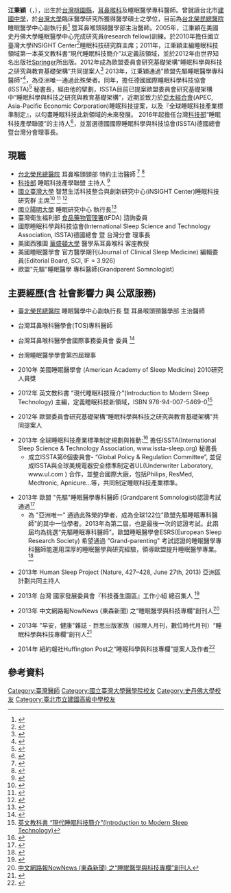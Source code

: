 {{multiple issues|
{{advert|time=2016-09-29T10:26:25+00:00}}
{{autobiography|time=2016-09-29T10:26:25+00:00}}
{{citation style|time=2016-09-29T10:26:25+00:00}}
{{newsrelease|time=2016-09-29T10:26:25+00:00}}
{{original research|time=2016-09-29T10:26:25+00:00}}
{{trivia|time=2016-09-29T10:26:25+00:00}}
}}
'''江秉穎'''（{{lang-en|'''Chiang Rayleigh Ping-Ying'''}}，{{bd|1970年|6月1日|}}），出生於[[台灣|台灣]][[桃園縣|桃園縣]]，[[耳鼻喉科|耳鼻喉科]]及睡眠醫學專科醫師。曾就讀台北市[[建國中學|建國中學]]，於[[台灣大學|台灣大學]]臨床醫學研究所獲得醫學碩士之學位，目前為[[台北榮民總醫院|台北榮民總醫院]]睡眠醫學中心副執行長<ref>{{Cite web |url=http://vghcsm.vghtpe.gov.tw/sleep/sle_01-12.html |title=台北榮民總醫院 睡眠醫學中心副執行長 |access-date=2016-10-14 |archive-date=2016-10-27 |archive-url=https://web.archive.org/web/20161027113317/http://vghcsm.vghtpe.gov.tw/sleep/sle_01-12.html |dead-url=no }}</ref>
暨耳鼻喉頭頸醫學部主治醫師。2005年，江秉穎在美國史丹佛大學睡眠醫學中心完成研究員(research fellow)訓練。於2010年擔任國立臺灣大學iNSIGHT Center<ref>{{Cite web |url=http://ewpg.insight.ntu.edu.tw/l2-30561304963729123416-21488287713033232882-9472-2774331177313103729124107326542228334892.html |title=國立臺灣大學 iNSIGHT Center 睡眠科技研究群主席 |access-date=2016-11-01 |archive-date=2021-01-25 |archive-url=https://web.archive.org/web/20210125014241/http://ewpg.insight.ntu.edu.tw/l2-30561304963729123416-21488287713033232882-9472-2774331177313103729124107326542228334892.html |dead-url=no }}</ref>睡眠科技研究群主席；2011年，江秉穎主編睡眠科技領域第一本英文教科書“現代睡眠科技簡介”以定義該領域，並於2012年由世界知名出版社[[Springer|Springer]]所出版。2012年成為歐盟委員會研究基礎架構“睡眠科學與科技之研究與教育基礎架構”共同提案人<ref>{{Cite web |url=http://ec.europa.eu/research/infrastructures/index_en.cfm?pg=consultation |title=歐盟委員會研究基礎架構“睡眠科學與科技之研究與教育基礎架構” |access-date=2015-04-03 |archive-date=2019-11-18 |archive-url=https://web.archive.org/web/20191118124357/http://ec.europa.eu/research/infrastructures/index_en.cfm?pg=consultation |dead-url=no }}</ref>
2013年，江秉穎通過"歐盟先驅睡眠醫學專科醫師"<ref>{{Cite web|url = http://www.esrs.eu/education-career/esrs-examination-in-sleep-medicine/certified-expert-somnologists-2013.html|title = 歐盟 “先驅”睡眠醫學專科醫師 (Grandparent Somnologist)|accessdate = 2013|archive-date = 2018-01-08|archive-url = https://web.archive.org/web/20180108062623/http://www.esrs.eu/education-career/esrs-examination-in-sleep-medicine/certified-expert-somnologists-2013.html|dead-url = no}}</ref>，為亞洲唯一通過此殊榮者。同年，擔任德國國際睡眠科學科技協會(ISSTA)<ref>{{Cite web |url=http://www.issta-sleep.org/ch/index.php |title=德國國際睡眠科學與科技協會(International Sleep Science and Technology Association, ISSTA) |access-date=2016-08-15 |archive-date=2017-05-10 |archive-url=https://web.archive.org/web/20170510185438/http://www.issta-sleep.org/ch/index.php |dead-url=yes }}</ref> 秘書長，經由他的擘劃，ISSTA目前已提案歐盟委員會研究基礎架構中“睡眠科學與科技之研究與教育基礎架構”，近期並致力於[[亞太經合會|亞太經合會]](APEC, Asia-Pacific Economic Corporation)睡眠科技提案，以及『全球睡眠科技產業標準制定』，以勾畫睡眠科技此新領域的未來發展。
2016年起擔任台灣[[中華民國科技部|科技部]]“睡眠科技產學聯盟”的主持人<ref>{{Cite web |url=http://sleeptechconsortium.org/ |title=科技部睡眠科技產學聯盟(Sleep Technology Consoritum under MOST) |access-date=2016-08-15 |archive-date=2021-01-21 |archive-url=https://web.archive.org/web/20210121110421/https://www.sleeptechconsortium.org/ |dead-url=no }}</ref>，並當選德國國際睡眠科學與科技協會(ISSTA)德國總會暨台灣分會理事長。

==現職==
*[[台北榮民總醫院|台北榮民總醫院]] 耳鼻喉頭頸部 特約主治醫師 <ref>{{Cite web |url=https://www6.vghtpe.gov.tw/opd/docpersnr/DOC5029F.htm |title=台北榮民總醫院 耳鼻喉頭頸部 特約主治醫師  |access-date=2016-10-28 |archive-url=https://web.archive.org/web/20161028220157/https://www6.vghtpe.gov.tw/opd/docpersnr/DOC5029F.htm |archive-date=2016-10-28 |dead-url=yes }}</ref> <ref>{{Cite web |url=http://wd.vghtpe.gov.tw/ent/Fpage.action?muid=&fid=4376 |title=台北榮民總醫院 耳鼻喉頭頸部 江秉穎醫師簡介  |access-date=2016-10-29 |archive-date=2019-12-02 |archive-url=https://web.archive.org/web/20191202100320/https://wd.vghtpe.gov.tw/ent/Fpage.action?muid=&fid=4376 |dead-url=no }}</ref>
*[[中華民國科技部|科技部]] 睡眠科技產學聯盟 主持人 <ref>{{Cite web |url=http://sleeptechconsortium.org/ |title=科技部 睡眠科技產學聯盟 主持人 |access-date=2016-08-15 |archive-date=2021-01-21 |archive-url=https://web.archive.org/web/20210121110421/https://www.sleeptechconsortium.org/ |dead-url=no }}</ref>
*[[國立臺灣大學|國立臺灣大學]] 智慧生活科技整合與創新研究中心(iNSIGHT Center)睡眠科技研究群 主席<ref>{{Cite web |url=http://ewpg.insight.ntu.edu.tw/22296385382510421729-team.html |title=智慧生活科技整合與創新研究中心(iNSIGHT Center) 成員列表 |access-date=2016-10-29 |archive-date=2021-01-25 |archive-url=https://web.archive.org/web/20210125013028/http://ewpg.insight.ntu.edu.tw/22296385382510421729-team.html |dead-url=no }}</ref> <ref>{{Cite web |url=http://ewpg.insight.ntu.edu.tw/30740303322510426524-result.html |title=智慧生活科技整合與創新研究中心(iNSIGHT Center) 研發成果 |access-date=2016-10-29 |archive-date=2021-01-25 |archive-url=https://web.archive.org/web/20210125001955/http://ewpg.insight.ntu.edu.tw/30740303322510426524-result.html |dead-url=no }}</ref> <ref>{{Cite web |url=http://ewpg.insight.ntu.edu.tw/30561304963118525216307403534226371-sleep-technology.html |title=智慧生活科技整合與創新研究中心(iNSIGHT Center) 國際睡眠科技研討會 |access-date=2016-10-29 |archive-date=2021-01-25 |archive-url=https://web.archive.org/web/20210125010451/http://ewpg.insight.ntu.edu.tw/30561304963118525216307403534226371-sleep-technology.html |dead-url=no }}</ref>
*[[國立陽明大學|國立陽明大學]] 睡眠研究中心 執行長<ref>{{Cite web |url=http://www.ym.edu.tw/sleep/member.html |title=國立陽明大學 睡眠研究中心 中心成員列表 |access-date=2016-09-29 |archive-date=2020-10-27 |archive-url=https://web.archive.org/web/20201027180936/https://www.ym.edu.tw/sleep/member.html |dead-url=no }}</ref>
*臺灣衛生福利部 [[食品藥物管理署|食品藥物管理署]](tFDA) 諮詢委員
*國際睡眠科學與科技協會(International Sleep Science and Technology Association, ISSTA)德國總會 暨 台灣分會 理事長
*美國西雅圖 [[華盛頓大學|華盛頓大學]] 醫學系耳鼻喉科 客座教授
*美國睡眠醫學會 官方醫學期刊(Journal of Clinical Sleep Medicine) 編輯委員(Editorial Board, SCI, IF = 3.926)
*歐盟"先驅"睡眠醫學 專科醫師(Grandparent Somnologist)

==主要經歷(含 社會影響力 與 公眾服務)==

*[[臺北榮民總醫院|臺北榮民總醫院]] 睡眠醫學中心副執行長 暨 耳鼻喉頭頸醫學部 主治醫師

* 台灣耳鼻喉科醫學會(TOS)專科醫師

* 台灣耳鼻喉科醫學會國際事務委員會 委員 <ref>{{Cite web |url=http://www.tos.org.tw/intro/intro_people.asp |title=台灣耳鼻喉科醫學會 國際事務委員會 委員 |access-date=2016-10-28 |archive-url=https://web.archive.org/web/20161028220007/http://www.tos.org.tw/intro/intro_people.asp |archive-date=2016-10-28 |dead-url=yes }}</ref>

* 台灣睡眠醫學學會第四屆理事

* 2010年  美國睡眠醫學會 (American Academy of Sleep Medicine) 2010研究人員獎

* 2012年  英文教科書 “現代睡眠科技簡介”(Introduction to Modern Sleep Technology) 主編，定義睡眠科技新領域，ISBN 978-94-007-5469-0<ref>[http://www.springer.com/computer/communication+networks/book/978-94-007-5469-0?changeHeader 英文教科書 “現代睡眠科技簡介”(Introduction to Modern Sleep Technology)]</ref>

* 2012年   歐盟委員會研究基礎架構“睡眠科學與科技之研究與教育基礎架構”共同提案人

* 2013年  全球睡眠科技產業標準制定規劃與推動:<ref>{{Cite web |url=http://www.cdnews.com.tw/cdnews_site/docDetail.jsp?coluid=108&docid=103807993 |title=中央日報"台灣醫者應邀參與IEEE EMBS國際生醫工程會議　致力制定「睡眠科技」國際標準" |access-date=2016-10-28 |archive-url=https://web.archive.org/web/20161028220337/http://www.cdnews.com.tw/cdnews_site/docDetail.jsp?coluid=108&docid=103807993 |archive-date=2016-10-28 |dead-url=yes }}</ref> 擔任ISSTA(International Sleep Science & Technology Association, www.issta-sleep.org) 秘書長
**成立ISSTA第6個委員會- “Global Policy & Regulation Committee”, 並促成ISSTA與全球美規電器安全標準制定者UL(Underwriter Laboratory, www.ul.com ) 合作，並整合國際大廠，包括Philips, ResMed, Medtronic, Apnicure…等，共同制定睡眠科技產業標準。

* 2013年  歐盟 "先驅"睡眠醫學專科醫師 (Grandparent Somnologist)認證考試通過<ref>{{Cite web |url=http://www.esrs.eu/education-career/esrs-examination-in-sleep-medicine/certified-expert-somnologists-2013.html |title=歐盟 “先驅“睡眠醫學專科醫師 (Grandparent Somnologist) |access-date=2015-04-06 |archive-date=2018-01-08 |archive-url=https://web.archive.org/web/20180108062623/http://www.esrs.eu/education-career/esrs-examination-in-sleep-medicine/certified-expert-somnologists-2013.html |dead-url=no }}</ref>
**為 "亞洲唯一" 通過此殊榮的學者，成為全球122位"歐盟先驅睡眠專科醫師"的其中一位學者。2013年為第二屆，也是最後一次的認證考試。此兩屆均為挑選“先驅睡眠專科醫師”。歐盟睡眠醫學會ESRS(European Sleep Research Society) 希望通過 "Grand-parenting" 考試認證的睡眠醫學專科醫師能運用深厚的睡眠醫學與研究經驗，領導歐盟提升睡眠醫學專業。<ref>{{Cite web |url=http://www.esrs.eu/fileadmin/user_upload/forms/ESRS_exam_application_instructions_2013_online.pdf |title="歐盟先驅睡眠專科醫師" |access-date=2016-10-29 |archive-url=https://web.archive.org/web/20161030001618/http://www.esrs.eu/fileadmin/user_upload/forms/ESRS_exam_application_instructions_2013_online.pdf |archive-date=2016-10-30 |dead-url=yes }}</ref>

* 2013年   Human Sleep Project (Nature, 427–428, June 27th, 2013) 亞洲區計劃共同主持人

* 2013年   台灣 國家發展委員會『科技養生園區』工作小組 總召集人 <ref>{{Cite web |url=http://wd.vghtpe.gov.tw/ent/News!one.action?nid=173&gcode=A01 |title=台灣 國家發展委員會『科技養生園區』工作小組 總召集人 |access-date=2016-10-29 |archive-date=2019-11-30 |archive-url=https://web.archive.org/web/20191130215545/https://wd.vghtpe.gov.tw/ent/News!one.action?nid=173&gcode=A01 |dead-url=no }}</ref>

* 2013年   中文網路報NowNews (東森新聞) 之“睡眠醫學與科技專欄”創刊人<ref>[http://member.nownews.com/newsearch/searcher.php?p=%A6%BF%AA%C3%BFo&pageindex=0 中文網路報NowNews (東森新聞) 之“睡眠醫學與科技專欄”創刊人]{{dead link|date=2018年3月 |bot=InternetArchiveBot |fix-attempted=yes }}</ref>

* 2013年   "早安，健康"雜誌 - 巨思出版家族（經理人月刊，數位時代月刊）“睡眠科學與科技專欄”創刊人<ref>{{Cite web |url=https://www.everydayhealth.com.tw/tag/%E6%B1%9F%E7%A7%89%E7%A9%8E/1 |title=“早安，健康“雜誌 - 巨思出版家族（經理人月刊，數位時代月刊）“睡眠科學與科技專欄”創刊人 |access-date=2022-01-06 |archive-date=2019-08-13 |archive-url=https://web.archive.org/web/20190813020518/https://www.everydayhealth.com.tw/tag/%E6%B1%9F%E7%A7%89%E7%A9%8E/1 |dead-url=no }}</ref>

* 2014年   紐約報社Huffington Post之“睡眠科學與科技專欄”提案人及作者<ref>{{Cite web |url=http://www.huffingtonpost.com/rayleigh-pingying-chiang-md/ |title=紐約報社Huffington Post之“睡眠科學與科技專欄”提案人及作者 |access-date=2015-07-03 |archive-date=2016-03-11 |archive-url=https://web.archive.org/web/20160311000521/http://www.huffingtonpost.com/rayleigh-pingying-chiang-md/ |dead-url=no }}</ref>

==參考資料==
<references/>

{{DEFAULTSORT: Chiang, Ping-Ying}}
[[Category:臺灣醫師|Category:臺灣醫師]]
[[Category:國立臺灣大學醫學院校友|Category:國立臺灣大學醫學院校友]]
[[Category:史丹佛大學校友|Category:史丹佛大學校友]]
[[Category:臺北市立建國高級中學校友|Category:臺北市立建國高級中學校友]]